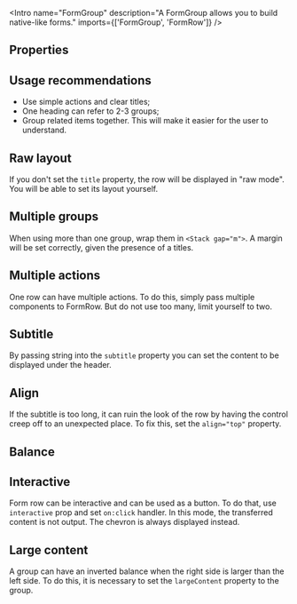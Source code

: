 
<Meta of={Stories} />

<Intro
  name="FormGroup"
  description="A FormGroup allows you to build native-like forms."
  imports={['FormGroup', 'FormRow']}
/>

<Story of={Stories.Basic} />

## Properties

<Props />

## Usage recommendations

- Use simple actions and clear titles;
- One heading can refer to 2-3 groups;
- Group related items together. This will make it easier for the user to understand.

## Raw layout

If you don't set the `title` property, the row will be displayed in "raw mode". You will be able to set its layout yourself.

<Story of={Stories.Raw} />

## Multiple groups

When using more than one group, wrap them in `<Stack gap="m">`. A margin will be set correctly, given the presence of a titles.

<Story of={Stories.MultipleGroups} />

## Multiple actions

One row can have multiple actions. To do this, simply pass multiple components to FormRow. But do not use too many, limit yourself to two.

<Story of={Stories.MultipleActions} />

## Subtitle

By passing string into the `subtitle` property you can set the content to be displayed under the header.

<Story of={Stories.Subtitle} />

## Align

If the subtitle is too long, it can ruin the look of the row by having the control creep off to an unexpected place. To fix this, set the `align="top"` property.

<Story of={Stories.Align} />

## Balance

<Story of={Stories.Balance} />

## Interactive

Form row can be interactive and can be used as a button. To do that, use `interactive` prop and set `on:click` handler. In this mode, the transferred content is not output. The chevron is always displayed instead.

<Story of={Stories.Interactive} />

## Large content

A group can have an inverted balance when the right side is larger than the left side. To do this, it is necessary to set the `largeContent` property to the group.

<Story of={Stories.LargeContent} />
